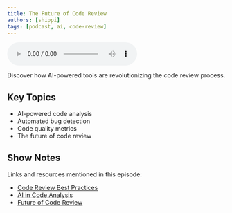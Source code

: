 ```yaml
---
title: The Future of Code Review
authors: [shippi]
tags: [podcast, ai, code-review]
---
```



<div className="podcast-header">
  <div className="podcast-icon">
    <CodeReviewIcon />
  </div>
  <div className="player-container">
    <audio
      controls
      className="audio-player"
      src="/podcasts/code-review.mp3"
    >
      Your browser does not support the audio element.
    </audio>
  </div>
</div>

Discover how AI-powered tools are revolutionizing the code review process.

<!--truncate-->

## Key Topics

- AI-powered code analysis
- Automated bug detection
- Code quality metrics
- The future of code review

## Show Notes

Links and resources mentioned in this episode:

- [Code Review Best Practices](#)
- [AI in Code Analysis](#)
- [Future of Code Review](#) 
